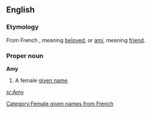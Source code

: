 ==English==

===Etymology===
From French [[]], meaning [[beloved]], or [[ami]], meaning [[friend]].

===Proper noun===
'''Amy'''
# A female [[given name]].

[[Category:Female given names from French]]

[[sr:Amy]]